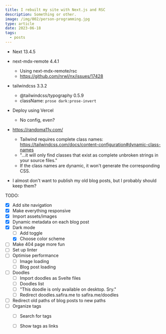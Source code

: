 ```yaml
---
title: I rebuilt my site with Next.js and RSC
description: Something or other.
image: /img/002/person-programming.jpg
type: article
date: 2023-06-18
tags:
  - posts
---
```


- Next 13.4.5
- next-mdx-remote 4.4.1
  - Using next-mdx-remote/rsc
  - https://github.com/nrwl/nx/issues/17428
- tailwindcss 3.3.2
  - @tailwindcss/typography 0.5.9
  - className: `prose dark:prose-invert`
- Deploy using Vercel
  - No config, even?
- https://randoma11y.com/
  - Tailwind requires complete class names: https://tailwindcss.com/docs/content-configuration#dynamic-class-names
  - "...it will only find classes that exist as complete unbroken strings in your source files."
  - If the class names are dynamic, it won't generate the corresponding CSS.

- I almost don't want to publish my old blog posts, but I probably should keep them?

TODO:
- [x] Add site navigation
- [x] Make everything responsive
- [x] Import assets/images
- [x] Dynamic metadata on each blog post
- [x] Dark mode
  - [ ] Add toggle
  - [x] Choose color scheme
- [ ] Make 404 page more fun
- [ ] Set up linter
- [ ] Optimise performance
  - [ ] Image loading
  - [ ] Blog post loading
- [ ] Doodles
  - [ ] Import doodles as Svelte files
  - [ ] Doodles list
  - [ ] "This doodle is only available on desktop. Sry."
  - [ ] Redirect doodles.safira.me to safira.me/doodles
- [ ] Redirect old paths of blog posts to new paths
- [ ] Organize tags
  - [ ] Search for tags
  - [ ] Show tags as links

